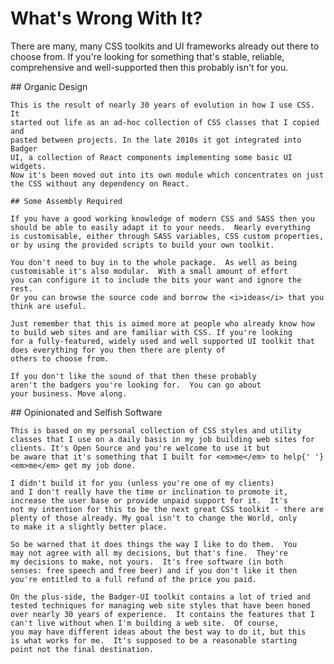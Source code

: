 
# What's Wrong With It?

<p className="intro wide">
  There are many, many CSS toolkits and UI frameworks already out there
  to choose from. If you're looking for something that's stable, reliable,
  comprehensive and well-supported then this probably isn't for you.
</p>

<Split>
  <div>
    ## Organic Design

    This is the result of nearly 30 years of evolution in how I use CSS.  It
    started out life as an ad-hoc collection of CSS classes that I copied and
    pasted between projects. In the late 2010s it got integrated into Badger
    UI, a collection of React components implementing some basic UI widgets.
    Now it's been moved out into its own module which concentrates on just
    the CSS without any dependency on React.

    ## Some Assembly Required

    If you have a good working knowledge of modern CSS and SASS then you
    should be able to easily adapt it to your needs.  Nearly everything
    is customisable, either through SASS variables, CSS custom properties,
    or by using the provided scripts to build your own toolkit.

    You don't need to buy in to the whole package.  As well as being
    customisable it's also modular.  With a small amount of effort
    you can configure it to include the bits your want and ignore the rest.
    Or you can browse the source code and borrow the <i>ideas</i> that you
    think are useful.

    Just remember that this is aimed more at people who already know how
    to build web sites and are familiar with CSS. If you're looking
    for a fully-featured, widely used and well supported UI toolkit that
    does everything for you then there are plenty of
    others to choose from.

    If you don't like the sound of that then these probably
    aren't the badgers you're looking for.  You can go about
    your business. Move along.
  </div>

  <div>
    ## Opinionated and Selfish Software

    This is based on my personal collection of CSS styles and utility
    classes that I use on a daily basis in my job building web sites for
    clients. It's Open Source and you're welcome to use it but
    be aware that it's something that I built for <em>me</em> to help{' '}
    <em>me</em> get my job done.

    I didn't build it for you (unless you're one of my clients)
    and I don't really have the time or inclination to promote it,
    increase the user base or provide unpaid support for it.  It's
    not my intention for this to be the next great CSS toolkit - there are
    plenty of those already. My goal isn't to change the World, only
    to make it a slightly better place.

    So be warned that it does things the way I like to do them.  You
    may not agree with all my decisions, but that's fine.  They're
    my decisions to make, not yours.  It's free software (in both
    senses: free speech and free beer) and if you don't like it then
    you're entitled to a full refund of the price you paid.

    On the plus-side, the Badger-UI toolkit contains a lot of tried and
    tested techniques for managing web site styles that have been honed
    over nearly 30 years of experience.  It contains the features that I
    can't live without when I'm building a web site.  Of course,
    you may have different ideas about the best way to do it, but this
    is what works for me.  It's supposed to be a reasonable starting
    point not the final destination.
  </div>
</Split>

<PeopleWhoShare/>
